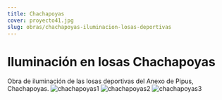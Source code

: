 ```yaml
---
title: Chachapoyas
cover: proyecto41.jpg
slug: obras/chachapoyas-iluminacion-losas-deportivas
---
```

# Iluminación en losas Chachapoyas
Obra de iluminación de las losas deportivas del Anexo de Pipus, Chachapoyas.
![chachapoyas1](proyecto41.jpg)
![chachapoyas2](proyecto42.jpg)
![chachapoyas3](proyecto43.jpg)
